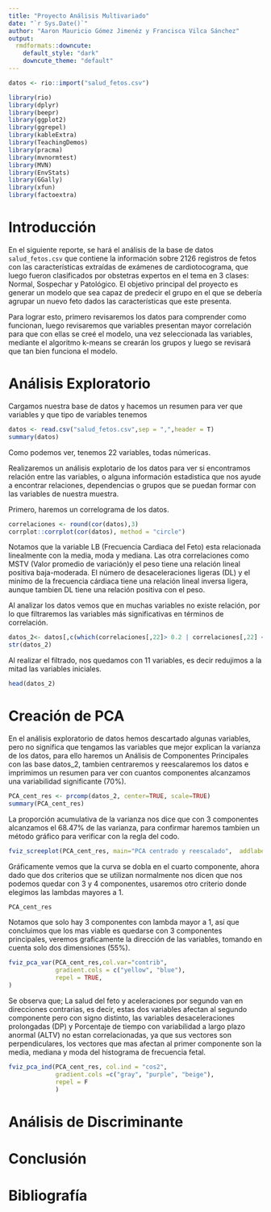 ```yaml
---
title: "Proyecto Análisis Multivariado"
date: "`r Sys.Date()`"
author: "Aaron Mauricio Gómez Jimenéz y Francisca Vilca Sánchez"
output:
  rmdformats::downcute:
    default_style: "dark"
    downcute_theme: "default"
---
```


```r
datos <- rio::import("salud_fetos.csv")

library(rio)
library(dplyr)
library(beepr)
library(ggplot2)
library(ggrepel)
library(kableExtra)
library(TeachingDemos)
library(pracma)
library(mvnormtest)
library(MVN)
library(EnvStats)
library(GGally)
library(xfun)
library(factoextra)
```

# Introducción 

En el siguiente reporte, se hará el análisis de la base de datos `salud_fetos.csv` que contiene la información sobre 2126  registros de fetos con las características extraídas de exámenes de cardiotocograma, que luego fueron clasificados por obstetras expertos en el tema en 3 clases: Normal, Sospechar y Patológico. El objetivo principal del proyecto es generar un modelo que sea capaz de predecir el grupo en el que se debería agrupar un nuevo feto dados las características que este presenta.

Para lograr esto, primero revisaremos los datos para comprender como funcionan, luego revisaremos que variables presentan mayor correlación para que con ellas se creé el modelo, una vez seleccionada las variables, mediante el algoritmo k-means se crearán los grupos y luego se revisará que tan bien funciona el modelo.

# Análisis Exploratorio

Cargamos nuestra base de datos y hacemos un resumen para ver que variables y que tipo de variables tenemos

```r
datos <- read.csv("salud_fetos.csv",sep = ",",header = T)
summary(datos)
```

Como podemos ver, tenemos 22 variables, todas númericas.


Realizaremos un análisis explotario de los datos para ver si encontramos relación entre las variables, o alguna información estadistica que nos ayude a encontrar relaciones, dependencias o grupos que se puedan formar con las variables de nuestra muestra.

Primero, haremos un correlograma de los datos.

```r
correlaciones <- round(cor(datos),3)
corrplot::corrplot(cor(datos), method = "circle")
```

Notamos que la variable LB (Frecuencia Cardiaca del Feto) esta relacionada linealmente con la media, moda y mediana.
Las otra correlaciones como MSTV (Valor promedio de variación)y el peso tiene una relación lineal positiva baja-moderada.
El número de desaceleraciones ligeras (DL) y el minímo de la frecuencia cárdiaca tiene una relación lineal inversa ligera, aunque tambien DL tiene una relación positiva con el peso.

Al analizar los datos vemos que en muchas variables no existe relación, por lo que filtraremos las variables más significativas en términos de correlación.

```r
datos_2<- datos[,c(which(correlaciones[,22]> 0.2 | correlaciones[,22] < -0.2))]
str(datos_2)
```
Al realizar el filtrado, nos quedamos con 11 variables, es decir redujimos a la mitad las variables iniciales.

```r
head(datos_2)
```

# Creación de PCA

En el análisis exploratorio de datos hemos descartado algunas variables, pero no significa que tengamos las variables que mejor explican la varianza de los datos, para ello haremos un Análisis de Componentes Principales con las base datos_2, tambien centraremos y reescalaremos los datos e imprimimos un resumen para ver con cuantos componentes alcanzamos una variabilidad significante (70%).

```r
PCA_cent_res <- prcomp(datos_2, center=TRUE, scale=TRUE)
summary(PCA_cent_res)
```

La proporción acumulativa de la varianza nos dice que con 3 componentes alcanzamos el 68.47% de las varianza, para confirmar haremos tambien un método gráfico para verificar con la regla del codo.

```r
fviz_screeplot(PCA_cent_res, main="PCA centrado y reescalado",  addlabels = TRUE)
```

Gráficamente vemos que la curva se dobla en el cuarto componente, ahora dado que dos criterios que se utilizan normalmente nos dicen que nos podemos quedar con 3 y 4 componentes, usaremos otro criterio donde elegimos las lambdas mayores a 1.

```r
PCA_cent_res
```


Notamos que solo hay 3 componentes con lambda mayor a 1, así que concluimos que los mas viable es quedarse con 3 componentes principales, veremos graficamente la dirección de las variables, tomando en cuenta solo dos dimensiones (55%).

```r
fviz_pca_var(PCA_cent_res,col.var="contrib",
             gradient.cols = c("yellow", "blue"),
             repel = TRUE,  
)
```

Se observa que; La salud del feto y aceleraciones por segundo van en direcciones contrarias, es decir, estas dos variables afectan al segundo componente pero con signo distinto, las variables desaceleraciones prolongadas (DP) y  Porcentaje de tiempo con variabilidad a largo plazo anormal (ALTV) no estan correlacionadas, ya que sus vectores son perpendiculares, los vectores que mas afectan al primer componente son la media, mediana y moda del histograma de frecuencia fetal.


```r
fviz_pca_ind(PCA_cent_res, col.ind = "cos2", 
             gradient.cols =c("gray", "purple", "beige"),
             repel = F
             )
```


# Análisis de Discriminante 

# Conclusión

# Bibliografía

